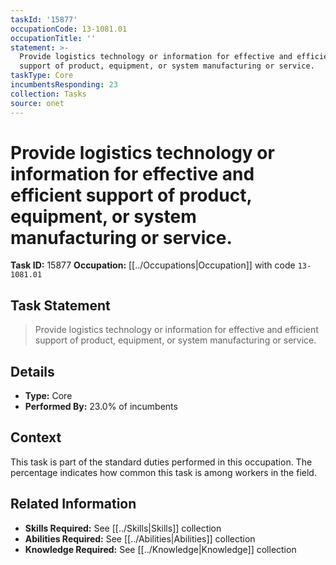 ```yaml
---
taskId: '15877'
occupationCode: 13-1081.01
occupationTitle: ''
statement: >-
  Provide logistics technology or information for effective and efficient
  support of product, equipment, or system manufacturing or service.
taskType: Core
incumbentsResponding: 23
collection: Tasks
source: onet
---
```

# Provide logistics technology or information for effective and efficient support of product, equipment, or system manufacturing or service.

**Task ID:** 15877
**Occupation:** [[../Occupations|Occupation]] with code `13-1081.01`

## Task Statement

> Provide logistics technology or information for effective and efficient support of product, equipment, or system manufacturing or service.

## Details

- **Type:** Core
- **Performed By:** 23.0% of incumbents

## Context

This task is part of the standard duties performed in this occupation. The percentage indicates how common this task is among workers in the field.

## Related Information

- **Skills Required:** See [[../Skills|Skills]] collection
- **Abilities Required:** See [[../Abilities|Abilities]] collection
- **Knowledge Required:** See [[../Knowledge|Knowledge]] collection
